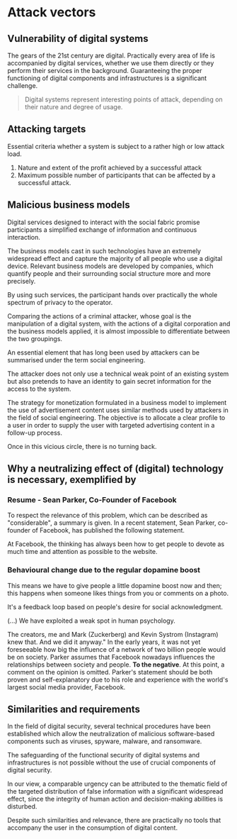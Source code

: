 # Attack vectors

## Vulnerability of digital systems

The gears of the 21st century are digital. Practically every area of life is
accompanied by digital services, whether we use them directly or they perform
their services in the background. Guaranteeing the proper functioning of digital
components and infrastructures is a significant challenge.

> Digital systems represent interesting points of attack, depending on their
> nature and degree of usage.

## Attacking targets

Essential criteria whether a system is subject to a rather high or low attack
load.

1. Nature and extent of the profit achieved by a successful attack
2. Maximum possible number of participants that can be affected by a successful
   attack.

## Malicious business models

Digital services designed to interact with the social fabric promise
participants a simplified exchange of information and continuous interaction.

The business models cast in such technologies have an extremely widespread
effect and capture the majority of all people who use a digital device. Relevant
business models are developed by companies, which quantify people and their
surrounding social structure more and more precisely.

By using such services, the participant hands over practically the whole
spectrum of privacy to the operator.

Comparing the actions of a criminal attacker, whose goal is the manipulation of
a digital system, with the actions of a digital corporation and the business
models applied, it is almost impossible to differentiate between the two
groupings.

An essential element that has long been used by attackers can be summarised
under the term social engineering.

The attacker does not only use a technical weak point of an existing system but
also pretends to have an identity to gain secret information for the access to
the system.

The strategy for monetization formulated in a business model to implement the
use of advertisement content uses similar methods used by attackers in the field
of social engineering. The objective is to allocate a clear profile to a user in
order to supply the user with targeted advertising content in a follow-up
process.

Once in this vicious circle, there is no turning back.

## Why a neutralizing effect of (digital) technology is necessary, exemplified by

### Resume - Sean Parker, Co-Founder of Facebook

To respect the relevance of this problem, which can be described as
"considerable", a summary is given. In a recent statement, Sean Parker,
co-founder of Facebook, has published the following statement.

At Facebook, the thinking has always been how to get people to devote as much
time and attention as possible to the website.

### Behavioural change due to the regular dopamine boost

This means we have to give people a little dopamine boost now and then; this
happens when someone likes things from you or comments on a photo.

It's a feedback loop based on people's desire for social acknowledgment.

(...) We have exploited a weak spot in human psychology.

The creators, me and Mark (Zuckerberg) and Kevin Systrom (Instagram) knew that.
And we did it anyway." In the early years, it was not yet foreseeable how big
the influence of a network of two billion people would be on society. Parker
assumes that Facebook nowadays influences the relationships between society and
people. **To the negative**. At this point, a comment on the opinion is omitted.
Parker's statement should be both proven and self-explanatory due to his role
and experience with the world's largest social media provider, Facebook.

## Similarities and requirements

In the field of digital security, several technical procedures have been
established which allow the neutralization of malicious software-based
components such as viruses, spyware, malware, and ransomware.

The safeguarding of the functional security of digital systems and
infrastructures is not possible without the use of crucial components of digital
security.

In our view, a comparable urgency can be attributed to the thematic field of the
targeted distribution of false information with a significant widespread effect,
since the integrity of human action and decision-making abilities is disturbed.

Despite such similarities and relevance, there are practically no tools that
accompany the user in the consumption of digital content.
